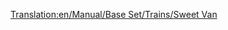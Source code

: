 [[Translation:en/Manual/Base Set/Trains/Sweet Van]]

{{it/Manuale/Set base/Treni/Vagoni|Nome=Carro caramelle
|Costo=2.120
|Vuoto=21
|Pieno=28
|Pieno2=30
|Pieno3=31
|Capacità1=25 sacchi di caramelle
|Capacità2=30 sacchi di caramelle
|Capacità3=32 sacchi di caramelle
|Immagine4=[[File:it/Manuale/Set base/Treni/VagoneCaramelleBM.png]]
|Immagine4m=[[File:it/Manuale/Set base/Treni/VagoneCaramelleBM.png]]
|ClimaB=4
|ClimaM=4
|Descrizione=Questo carro serve per trasportare la produzione delle fabbriche di caramelle alle città.
}}